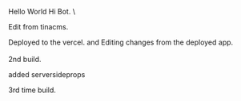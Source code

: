 
Hello World
Hi Bot.  \\

Edit from tinacms.

Deployed to the vercel. and Editing changes from the deployed app.\
\
2nd build.

added serversideprops

3rd time build.
